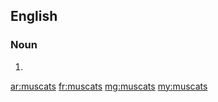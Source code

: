 ==English==

===Noun===
{{head|en|noun plural form}}

# {{plural of|muscat|lang=en}}

[[ar:muscats]]
[[fr:muscats]]
[[mg:muscats]]
[[my:muscats]]